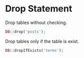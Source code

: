 # Drop Statement

Drop tables without checking.

```php
DB::drop('posts');
```

Drop tables only if the table is exist.

```php
DB::dropIfExists('terms');
```

